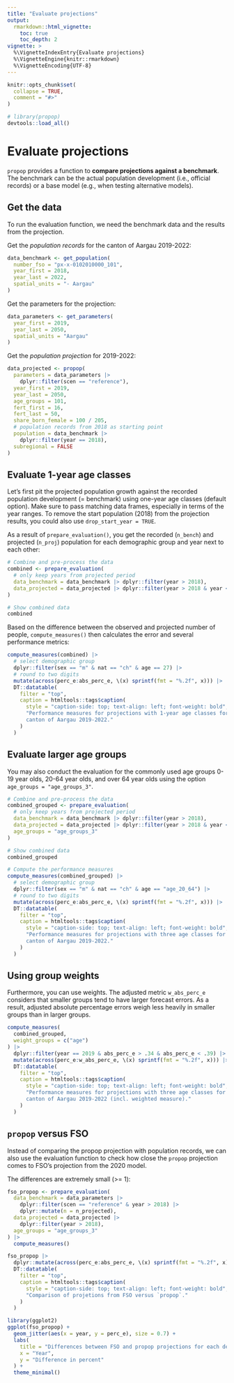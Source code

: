 ```yaml
---
title: "Evaluate projections"
output: 
  rmarkdown::html_vignette:
    toc: true
    toc_depth: 2
vignette: >
  %\VignetteIndexEntry{Evaluate projections}
  %\VignetteEngine{knitr::rmarkdown}
  %\VignetteEncoding{UTF-8}
---
```


```r
knitr::opts_chunk$set(
  collapse = TRUE,
  comment = "#>"
)
```

```r
# library(propop)
devtools::load_all()
```
# Evaluate projections

`propop` provides a function to **compare projections against a benchmark**. 
The benchmark can be the actual population development (i.e., official records) 
or a base model (e.g., when testing alternative models). 

## Get the data

To run the evaluation function, we need the benchmark data and the 
results from the projection.  

Get the *population records* for the canton of Aargau 2019-2022:  

``` r
data_benchmark <- get_population(
  number_fso = "px-x-0102010000_101",
  year_first = 2018,
  year_last = 2022,
  spatial_units = "- Aargau"
)
```

Get the parameters for the projection:

``` r
data_parameters <- get_parameters(
  year_first = 2019,
  year_last = 2050,
  spatial_units = "Aargau"
)
```

Get the *population projection* for 2019-2022:

``` r
data_projected <- propop(
  parameters = data_parameters |>
    dplyr::filter(scen == "reference"),
  year_first = 2019,
  year_last = 2050,
  age_groups = 101,
  fert_first = 16,
  fert_last = 50,
  share_born_female = 100 / 205,
  # population records from 2018 as starting point
  population = data_benchmark |>
    dplyr::filter(year == 2018),
  subregional = FALSE
)
```

## Evaluate 1-year age classes

Let's first pit the projected population growth against the recorded population
development (= benchmark) using one-year age classes (default option). Make sure
to pass matching data frames, especially in terms of the year ranges. To remove
the start population (2018) from the projection results, you could also use
`drop_start_year = TRUE`. 

As a result of `prepare_evaluation()`, you get the recorded (`n_bench`) and 
projected (`n_proj`) population for each demographic group and year next to each
other: 

``` r
# Combine and pre-process the data
combined <- prepare_evaluation(
  # only keep years from projected period
  data_benchmark = data_benchmark |> dplyr::filter(year > 2018),
  data_projected = data_projected |> dplyr::filter(year > 2018 & year <= 2022)
)

# Show combined data
combined
```

Based on the difference between the observed and projected number of people, 
`compute_measures()` then calculates the error and several performance metrics:

``` r
compute_measures(combined) |>
  # select demographic group
  dplyr::filter(sex == "m" & nat == "ch" & age == 27) |>
  # round to two digits
  mutate(across(perc_e:abs_perc_e, \(x) sprintf(fmt = "%.2f", x))) |>
  DT::datatable(
    filter = "top",
    caption = htmltools::tags$caption(
      style = "caption-side: top; text-align: left; font-weight: bold",
      "Performance measures for projections with 1-year age classes for the
      canton of Aargau 2019-2022."
    )
  )
```

## Evaluate larger age groups

You may also conduct the evaluation for the commonly used age groups 
0-19 year olds, 20-64 year olds, and over 64 year olds using the option 
`age_groups = "age_groups_3"`.

``` r
# Combine and pre-process the data
combined_grouped <- prepare_evaluation(
  # only keep years from projected period
  data_benchmark = data_benchmark |> dplyr::filter(year > 2018),
  data_projected = data_projected |> dplyr::filter(year > 2018 & year <= 2022),
  age_groups = "age_groups_3"
)

# Show combined data
combined_grouped

# Compute the performance measures
compute_measures(combined_grouped) |>
  # select demographic group
  dplyr::filter(sex == "m" & nat == "ch" & age == "age_20_64") |>
  # round to two digits
  mutate(across(perc_e:abs_perc_e, \(x) sprintf(fmt = "%.2f", x))) |>
  DT::datatable(
    filter = "top",
    caption = htmltools::tags$caption(
      style = "caption-side: top; text-align: left; font-weight: bold",
      "Performance measures for projections with three age classes for the
      canton of Aargau 2019-2022."
    )
  )
```

## Using group weights

Furthermore, you can use weights. The adjusted metric `w_abs_perc_e` considers 
that smaller groups tend to have larger forecast errors. As a result, adjusted
absolute percentage errors weigh less heavily in smaller groups than in larger 
groups.

``` r
compute_measures(
  combined_grouped,
  weight_groups = c("age")
) |>
  dplyr::filter(year == 2019 & abs_perc_e > .34 & abs_perc_e < .39) |>
  mutate(across(perc_e:w_abs_perc_e, \(x) sprintf(fmt = "%.2f", x))) |>
  DT::datatable(
    filter = "top",
    caption = htmltools::tags$caption(
      style = "caption-side: top; text-align: left; font-weight: bold",
      "Performance measures for projections with three age classes for the
      canton of Aargau 2019-2022 (incl. weighted measure)."
    )
  )
```

## `propop` versus FSO

Instead of comparing the propop projection with population records, we can also
use the evaluation function to check how close the `propop` projection comes to
FSO's projection from the 2020 model.

The differences are extremely small (>= 1):

``` r
fso_propop <- prepare_evaluation(
  data_benchmark = data_parameters |>
    dplyr::filter(scen == "reference" & year > 2018) |>
    dplyr::mutate(n = n_projected),
  data_projected = data_projected |>
    dplyr::filter(year > 2018),
  age_groups = "age_groups_3"
) |>
  compute_measures()

fso_propop |>
  dplyr::mutate(across(perc_e:abs_perc_e, \(x) sprintf(fmt = "%.2f", x))) |>
  DT::datatable(
    filter = "top",
    caption = htmltools::tags$caption(
      style = "caption-side: top; text-align: left; font-weight: bold",
      "Comparison of projetions from FSO versus `propop`."
    )
  )
```

```r
library(ggplot2)
ggplot(fso_propop) +
  geom_jitter(aes(x = year, y = perc_e), size = 0.7) +
  labs(
    title = "Differences between FSO and propop projections for each demographic group",
    x = "Year",
    y = "Difference in percent"
  ) +
  theme_minimal()
```


